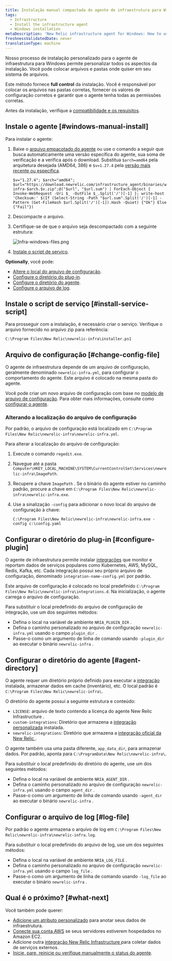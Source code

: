 ```yaml
---
title: Instalação manual compactada do agente de infraestrutura para Windows
tags:
  - Infrastructure
  - Install the infrastructure agent
  - Windows installation
metaDescription: 'New Relic infrastructure agent for Windows: How to use the manual install script so you can adapt it to your environment.'
freshnessValidatedDate: never
translationType: machine
---
```


Nosso processo de instalação personalizado para o agente de infraestrutura para Windows permite personalizar todos os aspectos da instalação. Você pode colocar arquivos e pastas onde quiser em seu sistema de arquivos.

Este método fornece <DNT>**full control**</DNT> da instalação. Você é responsável por colocar os arquivos nas pastas corretas, fornecer os valores de configuração corretos e garantir que o agente tenha todas as permissões corretas.

Antes da instalação, verifique a [compatibilidade e os requisitos](/docs/infrastructure/install-infrastructure-agent/get-started/requirements-infrastructure-agent).

## Instale o agente [#windows-manual-install]

Para instalar o agente:

1. Baixe o [arquivo empacotado do agente](https://download.newrelic.com/infrastructure_agent/binaries/windows/) ou use o comando a seguir que busca automaticamente uma versão específica do agente, sua soma de verificação e a verifica após o download. Substitua `$arch=amd64` pela arquitetura desejada (AMD64, 386) e `$v=1.27.4` pela [versão mais recente ou específica](https://github.com/newrelic/infrastructure-agent/releases/latest).

   ```
   $v="1.27.4"; $arch="amd64"; $url="https://download.newrelic.com/infrastructure_agent/binaries/windows/$arch/newrelic-infra-$arch.$v.zip";@("$url", "$url.sum") | ForEach-Object { Invoke-WebRequest -Uri $_ -OutFile $_.Split('/')[-1] }; write-host 'Checksum:' $(If (Select-String -Path "$url.sum".Split('/')[-1] -Pattern (Get-FileHash $url.Split('/')[-1]).Hash -Quiet) {"Ok"} Else {"Fail"})
   ```

2. Descompacte o arquivo.

3. Certifique-se de que o arquivo seja descompactado com a seguinte estrutura:

   <img
     title="Infra-windows-files.png"
     alt="Infra-windows-files.png"
     src="/images/infrastructure_diagram_infra-agent-windows-folder-structure.webp"
   />

4. [Instale o script de serviço](#install-service-script).

<DNT>**Optionally**</DNT>, você pode:

* [Altere o local do arquivo de configuração](#change-config-file).
* [Configure o diretório do plug-in](#configure-plugin).
* [Configure o diretório do agente](#agent-directory).
* [Configure o arquivo de log](#log-file).

## Instale o script de serviço [#install-service-script]

Para prosseguir com a instalação, é necessário criar o serviço. Verifique o arquivo fornecido no arquivo zip para referência:

```
C:\Program Files\New Relic\newrelic-infra\installer.ps1
```

## Arquivo de configuração [#change-config-file]

O agente de infraestrutura depende de um arquivo de configuração, geralmente denominado `newrelic-infra.yml`, para configurar o comportamento do agente. Este arquivo é colocado na mesma pasta do agente.

Você pode criar um novo arquivo de configuração com base no [modelo de arquivo de configuração](/docs/infrastructure/new-relic-infrastructure/configuration/infrastructure-config-file-template-newrelic-infrayml). Para obter mais informações, consulte como [configurar o agente](/docs/infrastructure/new-relic-infrastructure/configuration/configure-infrastructure-agent).

### Alterando a localização do arquivo de configuração

Por padrão, o arquivo de configuração está localizado em `C:\Program Files\New Relic\newrelic-infra\newrelic-infra.yml`.

Para alterar a localização do arquivo de configuração:

1. Execute o comando `regedit.exe`.

2. Navegue até a pasta `Computer\HKEY_LOCAL_MACHINE\SYSTEM\CurrentControlSet\Services\newrelic-infra\ImagePath`.

3. Recupere a chave `ImagePath` . Se o binário do agente estiver no caminho padrão, procure a chave em `C:\Program Files\New Relic\newrelic-infra\newrelic-infra.exe`.

4. Use a sinalização `-config` para adicionar o novo local do arquivo de configuração à chave:

   ```
   C:\Program Files\New Relic\newrelic-infra\newrelic-infra.exe -config c:\config.yaml
   ```

## Configurar o diretório do plug-in [#configure-plugin]

O agente de infraestrutura permite instalar [integrações](/docs/infrastructure/host-integrations/get-started/introduction-host-integrations) que monitor e reportam dados de serviços populares como Kubernetes, AWS, MySQL, Redis, Kafka, etc. Cada integração possui seu próprio arquivo de configuração, denominado `integration-name-config.yml` por padrão.

Este arquivo de configuração é colocado no local predefinido `C:\Program Files\New Relic\newrelic-infra\integrations.d`. Na inicialização, o agente carrega o arquivo de configuração.

Para substituir o local predefinido do arquivo de configuração de integração, use um dos seguintes métodos:

* Defina o local na variável de ambiente `NRIA_PLUGIN_DIR` .
* Defina o caminho personalizado no arquivo de configuração `newrelic-infra.yml` usando o campo `plugin_dir` .
* Passe-o como um argumento de linha de comando usando `-plugin_dir` ao executar o binário `newrelic-infra` .

## Configurar o diretório do agente [#agent-directory]

O agente requer um diretório próprio definido para executar a [integração](/docs/infrastructure/host-integrations/get-started/introduction-host-integrations) instalada, armazenar dados em cache (inventário), etc. O local padrão é `C:\Program Files\New Relic\newrelic-infra\`.

O diretório do agente possui a seguinte estrutura e conteúdo:

* `LICENSE`: arquivo de texto contendo a licença do agente New Relic Infrastructure .
* `custom-integrations`: Diretório que armazena a [integração personalizada](/docs/integrations/integrations-sdk/getting-started/introduction-infrastructure-integrations-sdk) instalada.
* `newrelic-integrations`: Diretório que armazena a [integração oficial da New Relic ](/docs/infrastructure/host-integrations/get-started/introduction-host-integrations).

O agente também usa uma pasta diferente, `app_data_dir`, para armazenar dados. Por padrão, aponta para `C:\ProgramData\New Relic\newrelic-infra\`.

Para substituir o local predefinido do diretório do agente, use um dos seguintes métodos:

* Defina o local na variável de ambiente `NRIA_AGENT_DIR` .
* Defina o caminho personalizado no arquivo de configuração `newrelic-infra.yml` usando o campo `agent_dir` .
* Passe-o como um argumento de linha de comando usando `-agent_dir` ao executar o binário `newrelic-infra` .

## Configurar o arquivo de log [#log-file]

Por padrão o agente armazena o arquivo de log em `C:\Program Files\New Relic\newrelic-infra\newrelic-infra.log`.

Para substituir o local predefinido do arquivo de log, use um dos seguintes métodos:

* Defina o local na variável de ambiente `NRIA_LOG_FILE` .
* Defina o caminho personalizado no arquivo de configuração `newrelic-infra.yml` usando o campo `log_file` .
* Passe-o como um argumento de linha de comando usando `-log_file` ao executar o binário `newrelic-infra` .

<InstallFeedback/>

## Qual é o próximo? [#what-next]

Você também pode querer:

* [Adicione um atributo personalizado](/docs/infrastructure/install-infrastructure-agent/configuration/infrastructure-agent-configuration-settings/#custom-attributes) para anotar seus dados de infraestrutura.
* [Conecte sua conta AWS](/docs/integrations/amazon-integrations/get-started/connect-aws-new-relic-infrastructure-monitoring/) se seus servidores estiverem hospedados no Amazon EC2.
* Adicione outra [integração New Relic Infrastructure ](/docs/integrations/infrastructure-integrations/get-started/introduction-infrastructure-integrations/)para coletar dados de serviços externos.
* [Inicie, pare, reinicie ou verifique manualmente o status do agente](/docs/infrastructure/install-infrastructure-agent/manage-your-agent/start-stop-restart-infrastructure-agent/#windows).
